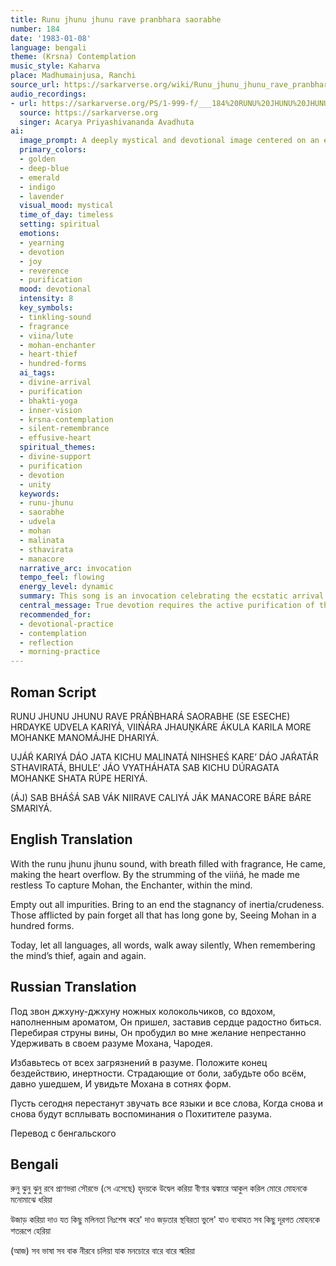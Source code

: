 ```yaml
---
title: Runu jhunu jhunu rave pranbhara saorabhe
number: 184
date: '1983-01-08'
language: bengali
theme: (Krsna) Contemplation
music_style: Kaharva
place: Madhumainjusa, Ranchi
source_url: https://sarkarverse.org/wiki/Runu_jhunu_jhunu_rave_pranbhara_saorabhe
audio_recordings:
- url: https://sarkarverse.org/PS/1-999-f/___184%20RUNU%20JHUNU%20JHUNU%20RAVE.mp3
  source: https://sarkarverse.org
  singer: Acarya Priyashivananda Avadhuta
ai:
  image_prompt: A deeply mystical and devotional image centered on an ethereal, approaching figure (representing Mohan/Krsna), whose presence is heralded by soft golden light and swirling wisps of emerald fragrance, dissolving the surrounding darkness. The visual composition should show the contrast between a purging deep indigo and the central effulgence that radiates from the heart, symbolized by a pulsing golden lotus. Subtle, shimmering reflections fill the background, suggesting the 'hundred forms' of the Enchanter, conveying a sense of profound inner silence amidst ecstatic yearning.
  primary_colors:
  - golden
  - deep-blue
  - emerald
  - indigo
  - lavender
  visual_mood: mystical
  time_of_day: timeless
  setting: spiritual
  emotions:
  - yearning
  - devotion
  - joy
  - reverence
  - purification
  mood: devotional
  intensity: 8
  key_symbols:
  - tinkling-sound
  - fragrance
  - viina/lute
  - mohan-enchanter
  - heart-thief
  - hundred-forms
  ai_tags:
  - divine-arrival
  - purification
  - bhakti-yoga
  - inner-vision
  - krsna-contemplation
  - silent-remembrance
  - effusive-heart
  spiritual_themes:
  - divine-support
  - purification
  - devotion
  - unity
  keywords:
  - runu-jhunu
  - saorabhe
  - udvela
  - mohan
  - malinata
  - sthavirata
  - manacore
  narrative_arc: invocation
  tempo_feel: flowing
  energy_level: dynamic
  summary: This song is an invocation celebrating the ecstatic arrival of the Divine Beloved, Mohan (the Enchanter), whose presence is felt through sweet sound and fragrance, causing the heart to overflow with joy and yearning. It is a powerful prayer for complete spiritual cleansing, asking the Divine to purge all gloominess, inertia, and past pain, enabling the devotee to witness the Enchanter's presence in a hundred forms, culminating in silent, continuous remembrance of the Heart-Thief.
  central_message: True devotion requires the active purification of the mind and the cessation of mental noise to continuously perceive the joyous, manifold presence of the Divine Beloved.
  recommended_for:
  - devotional-practice
  - contemplation
  - reflection
  - morning-practice
---
```


## Roman Script

RUNU JHUNU JHUNU RAVE PRÁŃBHARÁ SAORABHE
(SE ESECHE) HRDAYKE UDVELA KARIYÁ,
VIIŃÁRA JHAUṊKÁRE ÁKULA KARILA MORE
MOHANKE MANOMÁJHE DHARIYÁ.

UJÁŔ KARIYÁ DÁO JATA KICHU MALINATÁ
NIHSHEŚ KARE’ DÁO JAŔATÁR STHAVIRATÁ,
BHULE’ JÁO VYATHÁHATA SAB KICHU DÚRAGATA
MOHANKE SHATA RÚPE HERIYÁ.

(ÁJ) SAB BHÁŚÁ SAB VÁK NIIRAVE CALIYÁ JÁK
MANACORE BÁRE BÁRE SMARIYÁ.

## English Translation

With the runu jhunu jhunu sound,
with breath filled with fragrance,
He came, making the heart overflow.
By the strumming of the viińá, he made me restless
To capture Mohan, the Enchanter, within the mind.

Empty out all impurities.
Bring to an end the stagnancy of inertia/crudeness.
Those afflicted by pain forget all that has long gone by,
Seeing Mohan in a hundred forms.

Today, let all languages, all words, walk away silently,
When remembering the mind’s thief, again and again.

## Russian Translation

Под звон джхуну-джхуну ножных колокольчиков,
со вдохом, наполненным ароматом,
Он пришел, заставив сердце радостно биться.
Перебирая струны вины,
Он пробудил во мне желание непрестанно
Удерживать в своем разуме Мохана, Чародея.

Избавьтесь от всех загрязнений в разуме.
Положите конец бездействию, инертности.
Страдающие от боли, забудьте обо всём, давно ушедшем,
И увидьте Мохана в сотнях форм.

Пусть сегодня перестанут звучать все языки и все слова,
Когда снова и снова будут всплывать воспоминания
о Похитителе разума.

Перевод с бенгальского

## Bengali

রুনু ঝুনু ঝুনু রবে প্রাণভরা সৌরভে 
(সে এসেছে) হৃদয়কে উদ্বেল করিয়া
বীণার ঝঙ্কারে আকুল করিল মোরে 
মোহনকে মনোমাঝে ধরিয়া

উজাড় করিয়া দাও যত কিছু মলিনতা 
নিঃশেষ করে' দাও জড়তার স্থবিরতা
ভুলে' যাও ব্যথাহত সব কিছু দূরগত 
মোহনকে শতরূপে হেরিয়া

(আজ) সব ভাষা সব বাক নীরবে চলিয়া যাক
মনচোরে বারে বারে স্মরিয়া
